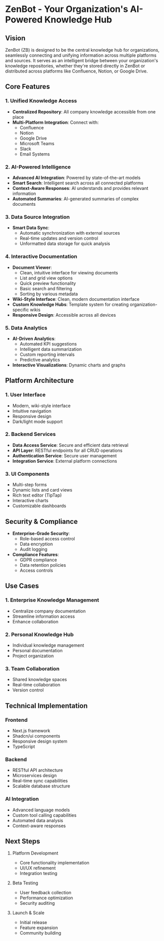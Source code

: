 # ZenBot - Your Organization's AI-Powered Knowledge Hub

## Vision

ZenBot (ZB) is designed to be the central knowledge hub for organizations, seamlessly connecting and unifying information across multiple platforms and sources. It serves as an intelligent bridge between your organization's knowledge repositories, whether they're stored directly in ZenBot or distributed across platforms like Confluence, Notion, or Google Drive.

## Core Features

### 1. Unified Knowledge Access
- **Centralized Repository**: All company knowledge accessible from one place
- **Multi-Platform Integration**: Connect with:
  - Confluence
  - Notion
  - Google Drive
  - Microsoft Teams
  - Slack
  - Email Systems

### 2. AI-Powered Intelligence
- **Advanced AI Integration**: Powered by state-of-the-art models
- **Smart Search**: Intelligent search across all connected platforms
- **Context-Aware Responses**: AI understands and provides relevant information
- **Automated Summaries**: AI-generated summaries of complex documents

### 3. Data Source Integration
- **Smart Data Sync**: 
  - Automatic synchronization with external sources
  - Real-time updates and version control
  - Unformatted data storage for quick analysis

### 4. Interactive Documentation
- **Document Viewer**: 
  - Clean, intuitive interface for viewing documents
  - List and grid view options
  - Quick preview functionality
  - Basic search and filtering
  - Sorting by various metadata
- **Wiki-Style Interface**: Clean, modern documentation interface
- **Custom Knowledge Hubs**: Template system for creating organization-specific wikis
- **Responsive Design**: Accessible across all devices

### 5. Data Analytics
- **AI-Driven Analytics**:
  - Automated KPI suggestions
  - Intelligent data summarization
  - Custom reporting intervals
  - Predictive analytics
- **Interactive Visualizations**: Dynamic charts and graphs

## Platform Architecture

### 1. User Interface
- Modern, wiki-style interface
- Intuitive navigation
- Responsive design
- Dark/light mode support

### 2. Backend Services
- **Data Access Service**: Secure and efficient data retrieval
- **API Layer**: RESTful endpoints for all CRUD operations
- **Authentication Service**: Secure user management
- **Integration Service**: External platform connections

### 3. UI Components
- Multi-step forms
- Dynamic lists and card views
- Rich text editor (TipTap)
- Interactive charts
- Customizable dashboards

## Security & Compliance

- **Enterprise-Grade Security**:
  - Role-based access control
  - Data encryption
  - Audit logging
- **Compliance Features**:
  - GDPR compliance
  - Data retention policies
  - Access controls

## Use Cases

### 1. Enterprise Knowledge Management
- Centralize company documentation
- Streamline information access
- Enhance collaboration

### 2. Personal Knowledge Hub
- Individual knowledge management
- Personal documentation
- Project organization

### 3. Team Collaboration
- Shared knowledge spaces
- Real-time collaboration
- Version control

## Technical Implementation

### Frontend
- Next.js framework
- Shadcn/ui components
- Responsive design system
- TypeScript

### Backend
- RESTful API architecture
- Microservices design
- Real-time sync capabilities
- Scalable database structure

### AI Integration
- Advanced language models
- Custom tool calling capabilities
- Automated data analysis
- Context-aware responses

## Next Steps

1. Platform Development
   - Core functionality implementation
   - UI/UX refinement
   - Integration testing

2. Beta Testing
   - User feedback collection
   - Performance optimization
   - Security auditing

3. Launch & Scale
   - Initial release
   - Feature expansion
   - Community building
